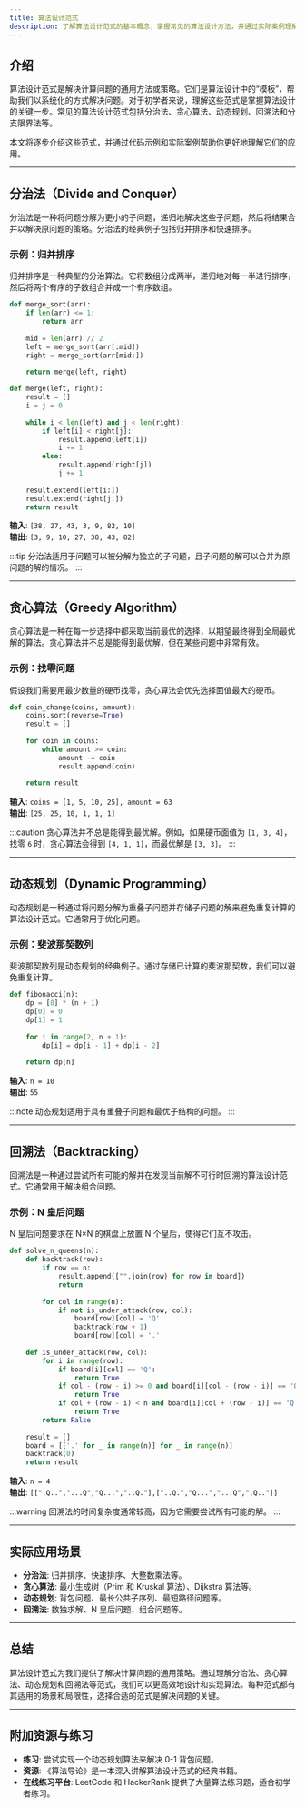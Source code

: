 ```yaml
---
title: 算法设计范式
description: 了解算法设计范式的基本概念，掌握常见的算法设计方法，并通过实际案例理解其应用场景。
---
```


## 介绍

算法设计范式是解决计算问题的通用方法或策略。它们是算法设计中的“模板”，帮助我们以系统化的方式解决问题。对于初学者来说，理解这些范式是掌握算法设计的关键一步。常见的算法设计范式包括分治法、贪心算法、动态规划、回溯法和分支限界法等。

本文将逐步介绍这些范式，并通过代码示例和实际案例帮助你更好地理解它们的应用。

---

## 分治法（Divide and Conquer）

分治法是一种将问题分解为更小的子问题，递归地解决这些子问题，然后将结果合并以解决原问题的策略。分治法的经典例子包括归并排序和快速排序。

### 示例：归并排序

归并排序是一种典型的分治算法。它将数组分成两半，递归地对每一半进行排序，然后将两个有序的子数组合并成一个有序数组。

```python
def merge_sort(arr):
    if len(arr) <= 1:
        return arr
    
    mid = len(arr) // 2
    left = merge_sort(arr[:mid])
    right = merge_sort(arr[mid:])
    
    return merge(left, right)

def merge(left, right):
    result = []
    i = j = 0
    
    while i < len(left) and j < len(right):
        if left[i] < right[j]:
            result.append(left[i])
            i += 1
        else:
            result.append(right[j])
            j += 1
    
    result.extend(left[i:])
    result.extend(right[j:])
    return result
```

**输入**: `[38, 27, 43, 3, 9, 82, 10]`  
**输出**: `[3, 9, 10, 27, 38, 43, 82]`

:::tip
分治法适用于问题可以被分解为独立的子问题，且子问题的解可以合并为原问题的解的情况。
:::

---

## 贪心算法（Greedy Algorithm）

贪心算法是一种在每一步选择中都采取当前最优的选择，以期望最终得到全局最优解的算法。贪心算法并不总是能得到最优解，但在某些问题中非常有效。

### 示例：找零问题

假设我们需要用最少数量的硬币找零，贪心算法会优先选择面值最大的硬币。

```python
def coin_change(coins, amount):
    coins.sort(reverse=True)
    result = []
    
    for coin in coins:
        while amount >= coin:
            amount -= coin
            result.append(coin)
    
    return result
```

**输入**: `coins = [1, 5, 10, 25], amount = 63`  
**输出**: `[25, 25, 10, 1, 1, 1]`

:::caution
贪心算法并不总是能得到最优解。例如，如果硬币面值为 `[1, 3, 4]`，找零 `6` 时，贪心算法会得到 `[4, 1, 1]`，而最优解是 `[3, 3]`。
:::

---

## 动态规划（Dynamic Programming）

动态规划是一种通过将问题分解为重叠子问题并存储子问题的解来避免重复计算的算法设计范式。它通常用于优化问题。

### 示例：斐波那契数列

斐波那契数列是动态规划的经典例子。通过存储已计算的斐波那契数，我们可以避免重复计算。

```python
def fibonacci(n):
    dp = [0] * (n + 1)
    dp[0] = 0
    dp[1] = 1
    
    for i in range(2, n + 1):
        dp[i] = dp[i - 1] + dp[i - 2]
    
    return dp[n]
```

**输入**: `n = 10`  
**输出**: `55`

:::note
动态规划适用于具有重叠子问题和最优子结构的问题。
:::

---

## 回溯法（Backtracking）

回溯法是一种通过尝试所有可能的解并在发现当前解不可行时回溯的算法设计范式。它通常用于解决组合问题。

### 示例：N 皇后问题

N 皇后问题要求在 N×N 的棋盘上放置 N 个皇后，使得它们互不攻击。

```python
def solve_n_queens(n):
    def backtrack(row):
        if row == n:
            result.append(["".join(row) for row in board])
            return
        
        for col in range(n):
            if not is_under_attack(row, col):
                board[row][col] = 'Q'
                backtrack(row + 1)
                board[row][col] = '.'
    
    def is_under_attack(row, col):
        for i in range(row):
            if board[i][col] == 'Q':
                return True
            if col - (row - i) >= 0 and board[i][col - (row - i)] == 'Q':
                return True
            if col + (row - i) < n and board[i][col + (row - i)] == 'Q':
                return True
        return False
    
    result = []
    board = [['.' for _ in range(n)] for _ in range(n)]
    backtrack(0)
    return result
```

**输入**: `n = 4`  
**输出**: `[[".Q..","...Q","Q...","..Q."],["..Q.","Q...","...Q",".Q.."]]`

:::warning
回溯法的时间复杂度通常较高，因为它需要尝试所有可能的解。
:::

---

## 实际应用场景

- **分治法**: 归并排序、快速排序、大整数乘法等。
- **贪心算法**: 最小生成树（Prim 和 Kruskal 算法）、Dijkstra 算法等。
- **动态规划**: 背包问题、最长公共子序列、最短路径问题等。
- **回溯法**: 数独求解、N 皇后问题、组合问题等。

---

## 总结

算法设计范式为我们提供了解决计算问题的通用策略。通过理解分治法、贪心算法、动态规划和回溯法等范式，我们可以更高效地设计和实现算法。每种范式都有其适用的场景和局限性，选择合适的范式是解决问题的关键。

---

## 附加资源与练习

- **练习**: 尝试实现一个动态规划算法来解决 0-1 背包问题。
- **资源**: 《算法导论》是一本深入讲解算法设计范式的经典书籍。
- **在线练习平台**: LeetCode 和 HackerRank 提供了大量算法练习题，适合初学者练习。